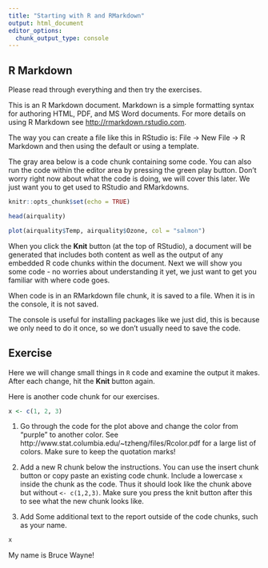 ```yaml
---
title: "Starting with R and RMarkdown"
output: html_document
editor_options: 
  chunk_output_type: console
---
```


## R Markdown

Please read through everything and then try the exercises.

This is an R Markdown document. Markdown is a simple formatting syntax for authoring HTML, PDF, and MS Word documents. For more details on using R Markdown see <http://rmarkdown.rstudio.com>.

The way you can create a file like this in RStudio is: File → New File → R Markdown and then using the default or using a template.

The gray area below is a code chunk containing some code. You can also run the code within the editor area by pressing the green play button. Don't worry right now about what the code is doing, we will cover this later. We just want you to get used to RStudio and RMarkdowns.

```r
knitr::opts_chunk$set(echo = TRUE)

head(airquality)

plot(airquality$Temp, airquality$Ozone, col = "salmon")
```

When you click the **Knit** button (at the top of RStudio), a document will be generated that includes both content as well as the output of any embedded R code chunks within the document. 
Next we will show you some code - no worries about understanding it yet, we just want to get you familiar with where code goes. 

When code is in an RMarkdown file chunk, it is saved to a file. When it is in the console, it is not saved. 

The console is useful for installing packages like we just did, this is because we only need to do it once, so we don't usually need to save the code.

## Exercise 

Here we will change small things in `R` code and examine the output it makes. After each change, hit the **Knit** button again.

Here is another code chunk for our exercises. 

```r
x <- c(1, 2, 3)
```


1. Go through the code for the plot above and change the color from "purple" to another color. See http://www.stat.columbia.edu/~tzheng/files/Rcolor.pdf for a large list of colors. Make sure to keep the quotation marks!

2. Add a new R chunk below the instructions. You can use the insert chunk button or copy paste an existing code chunk. Include a lowercase `x` inside the chunk as the code. Thus it should look like the chunk above but without `<- c(1,2,3)`. Make sure you press the knit button after this to see what the new chunk looks like.

3. Add Some additional text to the report outside of the code chunks, such as your name.

```r
x
```

My name is Bruce Wayne!

  